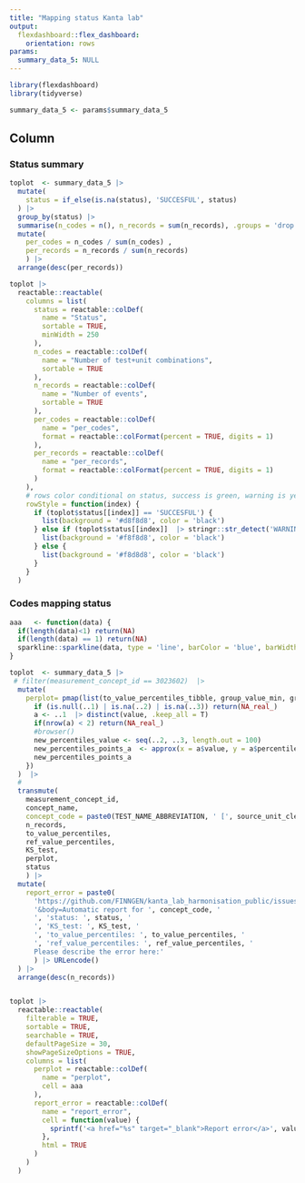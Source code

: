 ```yaml
---
title: "Mapping status Kanta lab"
output: 
  flexdashboard::flex_dashboard:
    orientation: rows
params: 
  summary_data_5: NULL
---
```



```r
library(flexdashboard)
library(tidyverse)
```

```r
summary_data_5 <- params$summary_data_5
```


Column {.tabset}
-------------------------------------
   
### Status summary 

```r



toplot  <- summary_data_5 |>
  mutate(
    status = if_else(is.na(status), 'SUCCESFUL', status)
  ) |>
  group_by(status) |>
  summarise(n_codes = n(), n_records = sum(n_records), .groups = 'drop') |>
  mutate(
    per_codes = n_codes / sum(n_codes) ,
    per_records = n_records / sum(n_records) 
    ) |>
  arrange(desc(per_records)) 

toplot |> 
  reactable::reactable(
    columns = list(
      status = reactable::colDef(
        name = "Status",
        sortable = TRUE, 
        minWidth = 250
      ),
      n_codes = reactable::colDef(
        name = "Number of test+unit combinations",
        sortable = TRUE
      ),
      n_records = reactable::colDef(
        name = "Number of events",
        sortable = TRUE
      ),
      per_codes = reactable::colDef(
        name = "per_codes",
        format = reactable::colFormat(percent = TRUE, digits = 1)
      ),
      per_records = reactable::colDef(
        name = "per_records",
        format = reactable::colFormat(percent = TRUE, digits = 1)
      )
    ), 
    # rows color conditional on status, success is green, warning is yellow, error is red
    rowStyle = function(index) {
      if (toplot$status[[index]] == 'SUCCESFUL') {
        list(background = '#d8f8d8', color = 'black')
      } else if (toplot$status[[index]]  |> stringr::str_detect('WARNING')) {
        list(background = '#f8f8d8', color = 'black')
      } else {
        list(background = '#f8d8d8', color = 'black')
      }
    }
  )


```   
 
### Codes mapping status
    
```r

aaa   <- function(data) {
  if(length(data)<1) return(NA)
  if(length(data) == 1) return(NA)
  sparkline::sparkline(data, type = 'line', barColor = 'blue', barWidth = 5, barSpacing = 2, height = 20)
}

toplot  <- summary_data_5 |>
 # filter(measurement_concept_id == 3023602)  |>
  mutate(
    perplot= pmap(list(to_value_percentiles_tibble, group_value_min, group_value_max), ~{
      if (is.null(..1) | is.na(..2) | is.na(..3)) return(NA_real_)
      a <- ..1  |> distinct(value, .keep_all = T)
      if(nrow(a) < 2) return(NA_real_)
      #browser()
      new_percentiles_value <- seq(..2, ..3, length.out = 100)
      new_percentiles_points_a  <- approx(x = a$value, y = a$percentile, xout = new_percentiles_value, yleft = 0, yright = 1)$y
      new_percentiles_points_a
    })
  )  |> 
  #
  transmute(
    measurement_concept_id,
    concept_name,
    concept_code = paste0(TEST_NAME_ABBREVIATION, ' [', source_unit_clean, ']'),
    n_records,
    to_value_percentiles,
    ref_value_percentiles,
    KS_test,
    perplot,
    status
    ) |>
  mutate(
    report_error = paste0(
      'https://github.com/FINNGEN/kanta_lab_harmonisation_public/issues/new?title= Auto repor for ', concept_code,
      '&body=Automatic report for ', concept_code, '
      ', 'status: ', status, '
      ', 'KS_test: ', KS_test, '
      ', 'to_value_percentiles: ', to_value_percentiles, '
      ', 'ref_value_percentiles: ', ref_value_percentiles, '
      Please describe the error here:'
      ) |> URLencode()
  ) |> 
  arrange(desc(n_records))


toplot |> 
  reactable::reactable(
    filterable = TRUE,
    sortable = TRUE,
    searchable = TRUE,
    defaultPageSize = 30,
    showPageSizeOptions = TRUE,
    columns = list(
      perplot = reactable::colDef(
        name = "perplot",
        cell = aaa
      ), 
      report_error = reactable::colDef(
        name = "report_error",
        cell = function(value) {
          sprintf('<a href="%s" target="_blank">Report error</a>', value)
        }, 
        html = TRUE
      )
    )
  )

```
